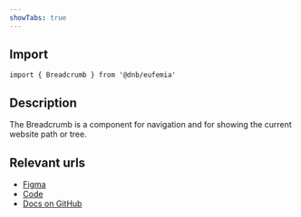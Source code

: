 ```yaml
---
showTabs: true
---
```


## Import

```tsx
import { Breadcrumb } from '@dnb/eufemia'
```

## Description

The Breadcrumb is a component for navigation and for showing the current website path or tree.

## Relevant urls

- [Figma](https://www.figma.com/design/cdtwQD8IJ7pTeE45U148r1/%F0%9F%92%BB-Eufemia---Web?node-id=17025-0)
- [Code](https://github.com/dnbexperience/eufemia/tree/main/packages/dnb-eufemia/src/components/breadcrumb)
- [Docs on GitHub](https://github.com/dnbexperience/eufemia/tree/main/packages/dnb-design-system-portal/src/docs/uilib/components/breadcrumb)
